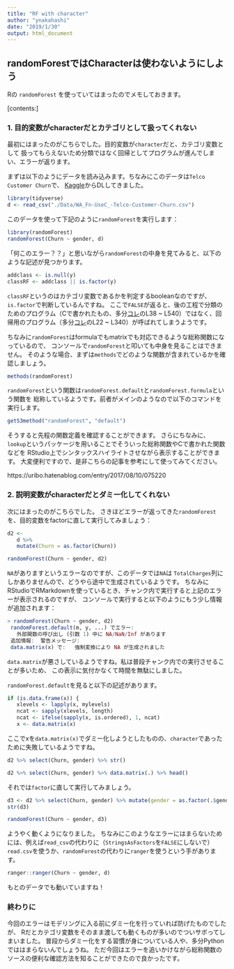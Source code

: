 ```yaml
---
title: "RF with character"
author: "ynakahashi"
date: "2019/1/30"
output: html_document
---
```


## randomForestではCharacterは使わないようにしよう
Rの `randomForest` を使っていてはまったのでメモしておきます。

[contents:]

### 1. 目的変数がcharacterだとカテゴリとして扱ってくれない
最初にはまったのがこちらでした。目的変数が`character`だと、カテゴリ変数として
扱ってもらえないため分類ではなく回帰としてプログラムが進んでしまい、エラーが返ります。

まずは以下のようにデータを読み込みます。ちなみにこのデータは`Telco Customer Churn`で、
[Kaggle](https://www.kaggle.com/blastchar/telco-customer-churn)からDLしてきました。

```r
library(tidyverse)
d <- read_csv("./Data/WA_Fn-UseC_-Telco-Customer-Churn.csv")
```

このデータを使って下記のように`randomForest`を実行します：

```r
library(randomForest)
randomForest(Churn ~ gender, d)
```

「何このエラー？？」と思いながら`randomForest`の中身を見てみると、以下のような記述が見つかります。

```r
addclass <- is.null(y)
classRF <- addclass || is.factor(y)
```

`classRF`というのはカテゴリ変数であるかを判定するbooleanなのですが、
`is.factor`で判断しているんですね。
ここで`FALSE`が返ると、後の工程で分類のためのプログラム（Cで書かれたもの、多分[コレ](https://github.com/cran/randomForest/blob/master/src/rf.c)のL38 ~ L540）ではなく、回帰用のプログラム（多分[コレ](https://github.com/cran/randomForest/blob/master/src/regrf.c)のL22 ~ L340）が呼ばれてしまうようです。

ちなみに`randomForest`はformulaでもmatrixでも対応できるような総称関数になっているので、
コンソールで`randomForest`と叩いても中身を見ることはできません。
そのような場合、まずは`methods`でどのような関数が含まれているかを確認しましょう。

```r
methods(randomForest)
```

`randomForest`という関数は`randomForest.default`と`randomForest.formula`という関数を
総称しているようです。前者がメインのようなので以下のコマンドを実行します。

```r
getS3method("randomForest", "default")
```

そうすると先程の関数定義を確認することができます。
さらにちなみに、`lookup`というパッケージを用いることでそういった総称関数やCで書かれた関数などを
RStudio上でシンタックスハイライトさせながら表示することができます。
大変便利ですので、是非こちらの記事を参考にして使ってみてください。

https://uribo.hatenablog.com/entry/2017/08/10/075220


### 2. 説明変数がcharacterだとダミー化してくれない
次にはまったのがこちらでした。
さきほどエラーが返ってきた`randomForest`を、目的変数をfactorに直して実行してみましょう：

```r
d2 <- 
   d %>% 
   mutate(Churn = as.factor(Churn))

randomForest(Churn ~ gender, d2)
```

`NA`がありますというエラーなのですが、このデータでは`NA`は
`TotalCharges`列にしかありませんので、どうやら途中で生成されているようです。
ちなみにRStudioでRMarkdownを使っているとき、チャンク内で実行すると上記のエラーが表示されるのですが、
コンソールで実行すると以下のようにもう少し情報が追加されます：

```r
> randomForest(Churn ~ gender, d2)
 randomForest.default(m, y, ...) でエラー: 
   外部関数の呼び出し (引数 1) 中に NA/NaN/Inf があります 
 追加情報:  警告メッセージ: 
 data.matrix(x) で:   強制変換により NA が生成されました 
```

`data.matrix`が悪さしているようですね。私は普段チャンク内での実行させることが多いため、
この表示に気付かなくて時間を無駄にしました。

`randomForest.default`を見ると以下の記述があります。

```r
if (is.data.frame(x)) {
   xlevels <- lapply(x, mylevels)
   ncat <- sapply(xlevels, length)
   ncat <- ifelse(sapply(x, is.ordered), 1, ncat)
   x <- data.matrix(x)
```

ここでxを`data.matrix(x)`でダミー化しようとしたものの、`character`であったために失敗しているようですね。

```r
d2 %>% select(Churn, gender) %>% str()
```


```r
d2 %>% select(Churn, gender) %>% data.matrix(.) %>% head()
```

それでは`factor`に直して実行してみましょう。

```r
d3 <- d2 %>% select(Churn, gender) %>% mutate(gender = as.factor(.$gender))
str(d3)
```

```r
randomForest(Churn ~ gender, d3)
```

ようやく動くようになりました。
ちなみにこのようなエラーにはまらないためには、例えば`read_csv`の代わりに（`StringsAsFactors`を`FALSE`にしないで）`read.csv`を使うか、`randomForest`の代わりに`ranger`を使うという手があります。

```r
ranger::ranger(Churn ~ gender, d)
```

もとのデータでも動いていますね！

### 終わりに
今回のエラーはモデリングに入る前にダミー化を行っていれば防げたものでしたが、
Rだとカテゴリ変数をそのまま渡しても動くものが多いのでついサボってしまいました。
普段からダミー化をする習慣が身についている人や、多分Pythonでははまらないんでしょうね。
ただ今回はエラーを追いかけながら総称関数のソースの便利な確認方法を知ることができたので良かったです。


